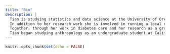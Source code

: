 ```yaml
---
title: "Bio"
description: |
  Tian is studying statistics and data science at the University of Oregon in order to develop the skills needed to design and carry out research on diabetes that will be a main part of her dissertation as she works toward a PhD in biological anthropology. Tian is passionate about bringing together the rigour of anthropological methods and the rigour of statistics. The emphasis of her research is diabetes and understanding health through a lens of variability and constant change. She also integrates health justice and social theory into her work as a scholar. 
  In addition to her research work she is involved in running a local non-profit diabetes care organization focused on providing physical, emotional, and psychological needs to people living with type 1 diabetes. Through her role at this center she helps people access insulin when they cannot afford it, connects people with type 1 diabetes to experience community support, and organizes fundraising and advocacy events. 
  Together, through her work in diabetes care and her research as a graduate student, she is committed to improving the lives of people living with diabetes from as many angles as possible. 
  Tian began studying anthropology as an undergraduate student at California State University of Long Beach in 2010. It took her many years to find the exact path that she wanted to pursue to help people with diabetes. She chose anthropology because it walks the line of measurement and medicine that is present in the hard sciences while also creating a methodical way to account for individual human experience and social phenomena. 
---
```


```r
knitr::opts_chunk$set(echo = FALSE)
```
